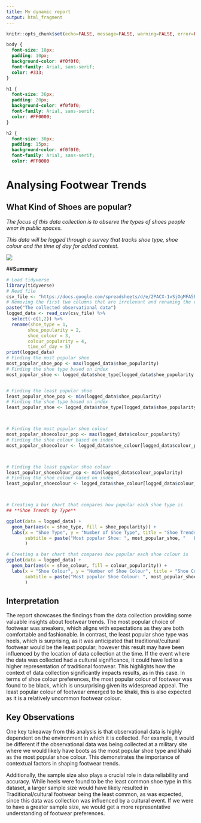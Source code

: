 ```yaml
---
title: My dynamic report
output: html_fragment
---
```


```r
knitr::opts_chunk$set(echo=FALSE, message=FALSE, warning=FALSE, error=FALSE)

```

```css
body {
  font-size: 18px;
  padding: 10px;
  background-color: #f0f0f0;
  font-family: Arial, sans-serif;
  color: #333;
}

h1 {
  font-size: 36px;
  padding: 20px;
  background-color: #f0f0f0;
  font-family: Arial, sans-serif;
  color: #FF0000;
}

h2 {
  font-size: 30px;
  padding: 15px;
  background-color: #f0f0f0;
  font-family: Arial, sans-serif;
  color: #FF0000
```

# Analysing Footwear Trends
## What Kind of Shoes are popular? 

*The focus of this data collection is to observe the types of shoes people wear in public spaces.*

*This data will be logged through a survey that tracks shoe type, shoe colour and the time of day for added context.*

![](https://media1.tenor.com/m/qOAZLg-C74MAAAAC/haikyuu-anime.gif)

##**Summary**
```r
# Load tidyverse
library(tidyverse)
# Read file
csv_file <- "https://docs.google.com/spreadsheets/d/e/2PACX-1vSjOgMFA5PBUFSGCQ1-_wskhlyws1MVr8CGVd2u2Ife_hNCk59jcngzWteRsTJTWQWK36jmnO1_b7GB/pub?output=csv"
# Removing the first two columns that are irrelevant and renaming the remaining columns
paste("The collected observational data")
logged_data <- read_csv(csv_file) %>%
  select(-c(1,2)) %>%
  rename(shoe_type = 1,
        shoe_popularity = 2,
        shoe_colour = 3,
        colour_popularity = 4,
        time_of_day = 5)
print(logged_data)
# Finding the most popular shoe
most_popular_shoe_pop <- max(logged_data$shoe_popularity)
# Finding the shoe type based on index
most_popular_shoe <- logged_data$shoe_type[logged_data$shoe_popularity == most_popular_shoe_pop]


# Finding the least popular shoe
least_popular_shoe_pop <- min(logged_data$shoe_popularity)
# Finding the shoe type based on index
least_popular_shoe <- logged_data$shoe_type[logged_data$shoe_popularity == least_popular_shoe_pop]



# Finding the most popular shoe colour
most_popular_shoecolour_pop <- max(logged_data$colour_popularity)
# Finding the shoe colour based on index
most_popular_shoecolour <- logged_data$shoe_colour[logged_data$colour_popularity == most_popular_shoecolour_pop]



# Finding the least popular shoe colour
least_popular_shoecolour_pop <- min(logged_data$colour_popularity)
# Finding the shoe colour based on index
least_popular_shoecolour <- logged_data$shoe_colour[logged_data$colour_popularity == least_popular_shoecolour_pop]



# Creating a bar chart that compares how popular each shoe type is
## **Shoe Trends by Type**

ggplot(data = logged_data) +
  geom_bar(aes(x = shoe_type, fill = shoe_popularity)) +
  labs(x = "Shoe Type", y = "Number of Shoe Type", title = "Shoe Trends",
       subtitle = paste("Most popular Shoe: ", most_popular_shoe, "   Least popular Shoe: ", least_popular_shoe)
       )

# Creating a bar chart that compares how popular each shoe colour is
ggplot(data = logged_data) +
  geom_bar(aes(x = shoe_colour, fill = colour_popularity)) +
  labs(x = "Shoe Colour", y = "Number of Shoe Colour", title = "Shoe Colour Trends",
       subtitle = paste("Most popular Shoe Colour: ", most_popular_shoecolour, "   Least popular Shoe Colour: ", least_popular_shoecolour)
       )


```

## **Interpretation**
The report showcases the findings from the data collection providing some valuable insights about footwear trends. The most popular choice of footwear was sneakers, which aligns with expectations as they are both comfortable and fashionable. In contrast, the least popular shoe type was heels, which is surprising, as it was anticipated that traditional/cultural footwear would be the least popular; however this result may have been influenced by the location of data collection at the time. If the event where the data was collected had a cultural significance, it could have led to a higher representation of traditional footwear. This highlights how the context of data collection significantly impacts results, as in this case. In terms of shoe colour preferences, the most popular colour of footwear was found to be black, which is unsurprising given its widespread appeal. The least popular colour of footwear emerged to be khaki, this is also expected as it is a relatively uncommon footwear colour.

## **Key Observations**
One key takeaway from this analysis is that observational data is highly dependent on the environment in which it is collected. For example, it would be different if the observational data was being collected at a military site where we would likely have boots as the most popular shoe type and khaki as the most popular shoe colour. This demonstrates the importance of contextual factors in shaping footwear trends. 

Additionally, the sample size also plays a crucial role in data reliability and accuracy. While heels were found to be the least common shoe type in this dataset, a larger sample size would have likely resulted in Traditional/cultural footwear being the least common, as was expected, since this data was collection was influenced by a cultural event. If we were to have a greater sample size, we would get a more representative understanding of footwear preferences. 
